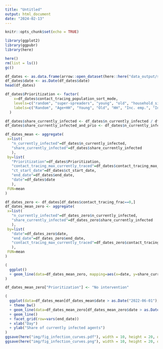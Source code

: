 ```yaml
---
title: "Untitled"
output: html_document
date: "2024-02-13"
---
```


```r
knitr::opts_chunk$set(echo = TRUE)
```

```r
library(ggplot2)
library(ggpubr)
library(here)

here()
rm(list = ls())
gc()
```

```r
df_dates <- as.data.frame(arrow::open_dataset(here::here("data_output/sens/df_dates_senslocal_end_dates.parquet")))
df_dates$date <- as.Date(df_dates$date)
head(df_dates)
```

```r
df_dates$Prioritization <- factor(
    x=df_dates$contact_tracing_population_sort_mode,
    levels=c("random", "super-spreaders", "young", "old", "household_size", "inc_rank_emp", "inc_rank_sim", "age"),
    labels=c("Random", "Age+HH", "Young", "Old", "HH", "Inc. emp.", "Inc. sim.", "Age")
  )

df_dates$share_currently_infected <- df_dates$n_currently_infected / df_dates$n_agents
df_dates$share_currently_infected_and_prio <- df_dates$n_currently_infected_and_prio / df_dates$n_agents

df_dates_mean <- aggregate(
 x=list(
   "n_currently_infected"=df_dates$n_currently_infected,
   "share_currently_infected"=df_dates$share_currently_infected
   ),
 by=list(
   "Prioritization"=df_dates$Prioritization, 
   "contact_tracing_max_currently_traced"=df_dates$contact_tracing_max_currently_traced,
   "ct_start_date"=df_dates$ct_start_date,
   "end_date"=df_dates$end_date,
   "date"=df_dates$date
   ),
 FUN=mean
)

df_dates_zero <- df_dates[df_dates$contact_tracing_frac==0,]
df_dates_mean_zero <- aggregate(
 x=list(
   "n_currently_infected"=df_dates_zero$n_currently_infected,
   "share_currently_infected"=df_dates_zero$share_currently_infected
   ),
 by=list(
   "date"=df_dates_zero$date,
   "end_date"=df_dates_zero$end_date,
   "contact_tracing_max_currently_traced"=df_dates_zero$contact_tracing_max_currently_traced
   ),
 FUN=mean
)


```

```r
(
  ggplot()
  + geom_line(data=df_dates_mean_zero, mapping=aes(x=date, y=share_currently_infected))
)
```

```r
df_dates_mean_zero["Prioritization"] <- "No intervention"
```

```r

(
  ggplot(data=df_dates_mean[df_dates_mean$date > as.Date("2022-06-01"),], mapping=aes(x=date, y=share_currently_infected, color=Prioritization))
  + theme_bw()
  + geom_line(data=df_dates_mean_zero[df_dates_mean_zero$date > as.Date("2022-06-01"),], mapping=aes(x=date, y=share_currently_infected), lwd=1)
  + geom_line()
  + facet_grid(row=vars(end_date))
  + xlab("Day")
  + ylab("Share of currently infected agents")
)
ggsave(here("img/fig_infection_curves.pdf"), width = 10, height = 20, dpi = 300)
ggsave(here("img/fig_infection_curves.png"), width = 10, height = 20, dpi = 300)
```




